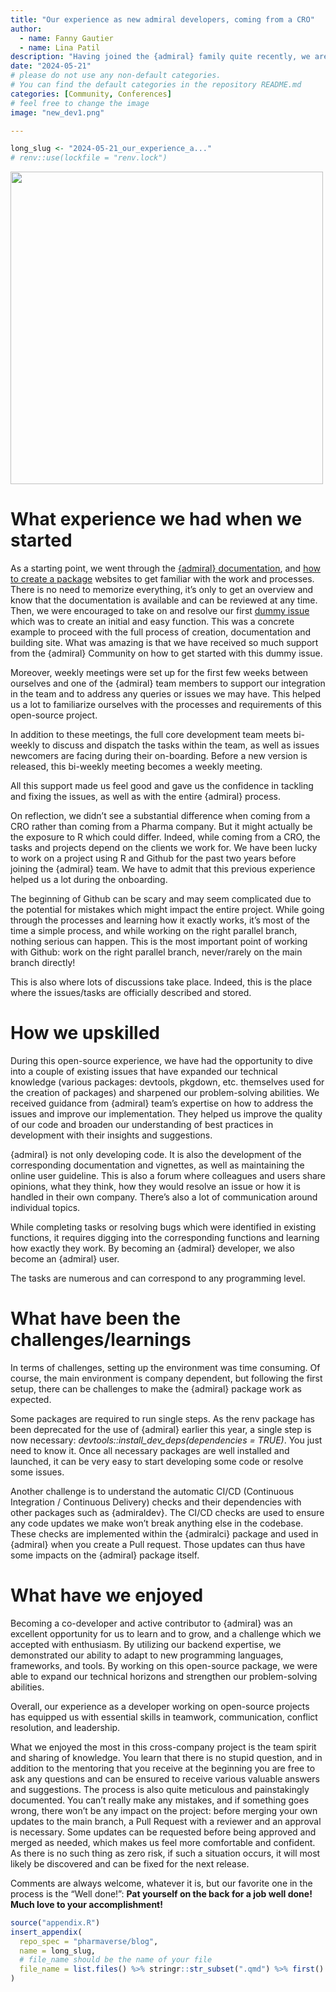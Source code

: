```yaml
---
title: "Our experience as new admiral developers, coming from a CRO"
author:
  - name: Fanny Gautier
  - name: Lina Patil
description: "Having joined the {admiral} family quite recently, we are very excited to share with you our first steps and thoughts in this new adventure"
date: "2024-05-21"
# please do not use any non-default categories.
# You can find the default categories in the repository README.md
categories: [Community, Conferences]
# feel free to change the image
image: "new_dev1.png"

---
```


<!--------------- typical setup ----------------->

```r
long_slug <- "2024-05-21_our_experience_a..."
# renv::use(lockfile = "renv.lock")
```

<!--------------- post begins here ----------------->
![](new_dev2.png){fig-align="center" width="500"}

# What experience we had when we started 

As a starting point, we went through the [{admiral} documentation](https://pharmaverse.github.io/admiraldev/articles/programming_strategy.html), and [how to create a package](https://r-pkgs.org/) websites to get familiar with the work and processes. There is no need to memorize everything, it’s only to get an overview and know that the documentation is available and can be reviewed at any time. Then, we were encouraged to take on and resolve our first [dummy issue](https://github.com/pharmaverse/admiral/issues/1839) which was to create an initial and easy function. This was a concrete example to proceed with the full process of creation, documentation and building site. What was amazing is that we have received so much support from the {admiral} Community on how to get started with this dummy issue.  

Moreover, weekly meetings were set up for the first few weeks between ourselves and one of the {admiral} team members to support our integration in the team and to address any queries or issues we may have. This helped us a lot to familiarize ourselves with the processes and requirements of this open-source project. 

In addition to these meetings, the full core development team meets bi-weekly to discuss and dispatch the tasks within the team, as well as issues newcomers are facing during their on-boarding. Before a new version is released, this bi-weekly meeting becomes a weekly meeting.  

All this support made us feel good and gave us the confidence in tackling and fixing the issues, as well as with the entire {admiral} process. 

On reflection, we didn’t see a substantial difference when coming from a CRO rather than coming from a Pharma company. But it might actually be the exposure to R which could differ. Indeed, while coming from a CRO, the tasks and projects depend on the clients we work for. We have been lucky to work on a project using R and Github for the past two years before joining the {admiral} team. We have to admit that this previous experience helped us a lot during the onboarding. 

The beginning of Github can be scary and may seem complicated due to the potential for mistakes which might impact the entire project. While going through the processes and learning how it exactly works, it’s most of the time a simple process, and while working on the right parallel branch, nothing serious can happen. This is the most important point of working with Github: work on the right parallel branch, never/rarely on the main branch directly! 

This is also where lots of discussions take place. Indeed, this is the place where the issues/tasks are officially described and stored.  

# How we upskilled 

During this open-source experience, we have had the opportunity to dive into a couple of existing issues that have expanded our technical knowledge (various packages: devtools, pkgdown, etc. themselves used for the creation of packages) and sharpened our problem-solving abilities. We received guidance from {admiral} team’s expertise on how to address the issues and improve our implementation. They helped us improve the quality of our code and broaden our understanding of best practices in development with their insights and suggestions.  

{admiral} is not only developing code. It is also the development of the corresponding documentation and vignettes, as well as maintaining the online user guideline. This is also a forum where colleagues and users share opinions, what they think, how they would resolve an issue or how it is handled in their own company. There’s also a lot of communication around individual topics. 

While completing tasks or resolving bugs which were identified in existing functions, it requires digging into the corresponding functions and learning how exactly they work. By becoming an {admiral} developer, we also become an {admiral} user. 

The tasks are numerous and can correspond to any programming level. 

# What have been the challenges/learnings 

In terms of challenges, setting up the environment was time consuming. Of course, the main environment is company dependent, but following the first setup, there can be challenges to make the {admiral} package work as expected.  

Some packages are required to run single steps. As the renv package has been deprecated for the use of {admiral} earlier this year, a single step is now necessary: *devtools::install_dev_deps(dependencies = TRUE)*. You just need to know it. Once all necessary packages are well installed and launched, it can be very easy to start developing some code or resolve some issues. 

Another challenge is to understand the automatic CI/CD (Continuous Integration / Continuous Delivery) checks and their dependencies with other packages such as {admiraldev}. The CI/CD checks are used to ensure any code updates we make won't break anything else in the codebase. These checks are implemented within the {admiralci} package and used in {admiral} when you create a Pull request. Those updates can thus have some impacts on the {admiral} package itself. 

# What have we enjoyed 

Becoming a co-developer and active contributor to {admiral} was an excellent opportunity for us to learn and to grow, and a challenge which we accepted with enthusiasm. By utilizing our backend expertise, we demonstrated our ability to adapt to new programming languages, frameworks, and tools. By working on this open-source package, we were able to expand our technical horizons and strengthen our problem-solving abilities. 

Overall, our experience as a developer working on open-source projects has equipped us with essential skills in teamwork, communication, conflict resolution, and leadership. 

What we enjoyed the most in this cross-company project is the team spirit and sharing of knowledge. You learn that there is no stupid question, and in addition to the mentoring that you receive at the beginning you are free to ask any questions and can be ensured to receive various valuable answers and suggestions. The process is also quite meticulous and painstakingly documented. You can’t really make any mistakes, and if something goes wrong, there won’t be any impact on the project: before merging your own updates to the main branch, a Pull Request with a reviewer and an approval is necessary. Some updates can be requested before being approved and merged as needed, which makes us feel more comfortable and confident.  
As there is no such thing as zero risk, if such a situation occurs, it will most likely be discovered and can be fixed for the next release. 

Comments are always welcome, whatever it is, but our favorite one in the process is the "Well done!": __Pat yourself on the back for a job well done! Much love to your accomplishment!__ 

 



<!--------------- appendices go here ----------------->

```r
source("appendix.R")
insert_appendix(
  repo_spec = "pharmaverse/blog",
  name = long_slug,
  # file_name should be the name of your file
  file_name = list.files() %>% stringr::str_subset(".qmd") %>% first()
)
```
